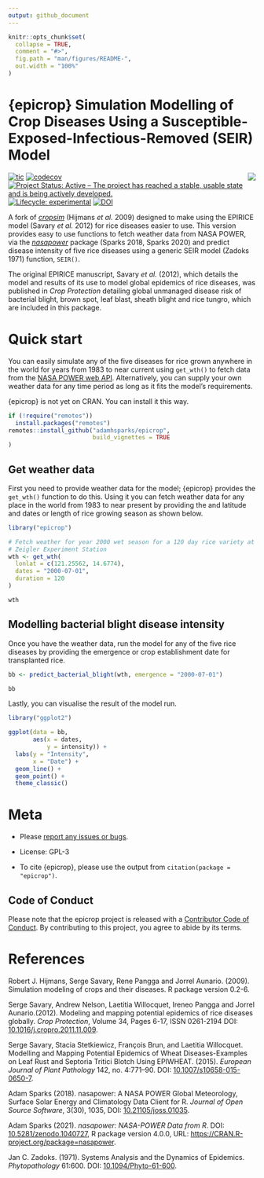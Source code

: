 ```yaml
---
output: github_document
---
```


<!-- README.md is generated from README.Rmd. Please edit that file -->

```r
knitr::opts_chunk$set(
  collapse = TRUE,
  comment = "#>",
  fig.path = "man/figures/README-",
  out.width = "100%"
)
```

# {epicrop} Simulation Modelling of Crop Diseases Using a Susceptible-Exposed-Infectious-Removed (SEIR) Model

<img align="right" src="man/figures/logo.png">

<!-- badges: start -->

[![tic](https://github.com/adamhsparks/epicrop/workflows/tic/badge.svg?branch=main)](https://github.com/adamhsparks/epicrop/actions)
[![codecov](https://codecov.io/gh/adamhsparks/epicrop/branch/main/graph/badge.svg?token=NWrKsX9MaP)](https://codecov.io/gh/adamhsparks/epicrop)
[![Project Status: Active – The project has reached a stable, usable state and is being actively developed.](https://www.repostatus.org/badges/latest/active.svg)](https://www.repostatus.org/#active)
[![Lifecycle: experimental](https://img.shields.io/badge/lifecycle-experimental-orange.svg)](https://lifecycle.r-lib.org/articles/stages.html#experimental)
[![DOI](https://zenodo.org/badge/58613738.svg)](https://zenodo.org/badge/latestdoi/58613738)
<!-- badges: end -->

A fork of [_cropsim_](https://r-forge.r-project.org/R/?group_id=335) (Hijmans _et al._ 2009) designed to make using the EPIRICE model (Savary _et al._ 2012) for rice diseases easier to use.
This version provides easy to use functions to fetch weather data from NASA POWER, via the [_nasapower_](https://cran.r-project.org/package=nasapower) package (Sparks 2018, Sparks 2020) and predict disease intensity of five rice diseases using a generic SEIR model (Zadoks 1971) function, `SEIR()`.

The original EPIRICE manuscript, Savary _et al._ (2012), which details the model and results of its use to model global epidemics of rice diseases, was published in _Crop Protection_ detailing global unmanaged disease risk of bacterial blight, brown spot, leaf blast, sheath blight and rice tungro, which are included in this package.

# Quick start

You can easily simulate any of the five diseases for rice grown anywhere in the world for years from 1983 to near current using `get_wth()` to fetch data from the [NASA POWER web API](https://power.larc.nasa.gov).
Alternatively, you can supply your own weather data for any time period as long as it fits the model’s requirements.

{epicrop} is not yet on CRAN. You can install it this way.

```r
if (!require("remotes"))
  install.packages("remotes")
remotes::install_github("adamhsparks/epicrop",
                        build_vignettes = TRUE
)
```

## Get weather data

First you need to provide weather data for the model; {epicrop} provides the `get_wth()` function to do this.
Using it you can fetch weather data for any place in the world from 1983 to near present by providing the and latitude and dates or length of rice growing season as shown below.

```r
library("epicrop")

# Fetch weather for year 2000 wet season for a 120 day rice variety at the IRRI
# Zeigler Experiment Station
wth <- get_wth(
  lonlat = c(121.25562, 14.6774),
  dates = "2000-07-01",
  duration = 120
)

wth
```

## Modelling bacterial blight disease intensity

Once you have the weather data, run the model for any of the five rice diseases by providing the emergence or crop establishment date for transplanted rice.

```r
bb <- predict_bacterial_blight(wth, emergence = "2000-07-01")

bb
```

Lastly, you can visualise the result of the model run.

```r
library("ggplot2")

ggplot(data = bb,
       aes(x = dates,
           y = intensity)) +
  labs(y = "Intensity",
       x = "Date") +
  geom_line() +
  geom_point() +
  theme_classic()
```

# Meta

  - Please [report any issues or bugs](https://github.com/adamhsparks/epicrop/issues).

  - License: GPL-3

  - To cite {epicrop}, please use the output from `citation(package = "epicrop")`.

## Code of Conduct

Please note that the epicrop project is released with a [Contributor Code of Conduct](http://adamhsparks.github.io/epicrop/CODE_OF_CONDUCT.html).
By contributing to this project, you agree to abide by its terms.

# References

Robert J. Hijmans, Serge Savary, Rene Pangga and Jorrel Aunario. (2009). Simulation modeling of crops and their diseases. R package version 0.2-6.

Serge Savary, Andrew Nelson, Laetitia Willocquet, Ireneo Pangga and Jorrel Aunario.(2012). Modeling and mapping potential epidemics of rice diseases globally. _Crop Protection_, Volume 34, Pages 6-17, ISSN 0261-2194 DOI: [10.1016/j.cropro.2011.11.009](https://doi.org/10.1016/j.cropro.2011.11.009).

Serge Savary, Stacia Stetkiewicz, François Brun, and Laetitia Willocquet. Modelling and Mapping Potential Epidemics of Wheat Diseases-Examples on Leaf Rust and Septoria Tritici Blotch Using EPIWHEAT. (2015). _European Journal of Plant Pathology_ 142, no. 4:771–90. DOI: [10.1007/s10658-015-0650-7](https://doi.org/10.1007/s10658-015-0650-7).

Adam Sparks (2018). nasapower: A NASA POWER Global Meteorology, Surface Solar Energy and Climatology Data Client for R. _Journal of Open Source Software_, 3(30), 1035, DOI: [10.21105/joss.01035](https://doi.org/10.21105/joss.01035).

Adam Sparks (2021). _nasapower: NASA-POWER Data from R_. DOI: [10.5281/zenodo.1040727](https://doi.org/10.5281/zenodo.1040727), R package version 4.0.0, URL:
[https://CRAN.R-project.org/package=nasapower](https://CRAN.R-project.org/package=nasapower).

Jan C. Zadoks. (1971). Systems Analysis and the Dynamics of Epidemics. _Phytopathology_ 61:600. DOI: [10.1094/Phyto-61-600](https://doi.org/10.1094/Phyto-61-600).
